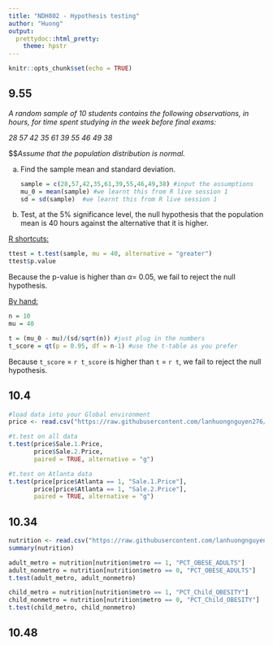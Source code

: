 ```yaml
---
title: "NDH802 - Hypothesis testing"
author: "Huong"
output:
  prettydoc::html_pretty:
    theme: hpstr
---
```


```r
knitr::opts_chunk$set(echo = TRUE)
```

## 9.55

*A random sample of 10 students contains the following observations, in hours, for time spent studying in the week before final exams:*

*28 57 42 35 61 39 55 46 49 38*

\$\$*Assume that the population distribution is normal.*

a.  Find the sample mean and standard deviation.

    ```r
    sample = c(28,57,42,35,61,39,55,46,49,38) #input the assumptions
    mu_0 = mean(sample) #we learnt this from R live session 1
    sd = sd(sample)  #we learnt this from R live session 1
    ```

b.  Test, at the 5% significance level, the null hypothesis that the population mean is 40 hours against the alternative that it is higher.

```{=tex}
\begin{align*}
H_o: \mu =40\\
H_1: \mu>40
\end{align*}
```
[R shortcuts:]{.ul}

```r
ttest = t.test(sample, mu = 40, alternative = "greater")
ttest$p.value
```

Because the p-value is higher than $\alpha =$ 0.05, we fail to reject the null hypothesis.

[By hand:]{.ul}

```r
n = 10
mu = 40

t = (mu_0 - mu)/(sd/sqrt(n)) #just plug in the numbers
t_score = qt(p = 0.95, df = n-1) #use the t-table as you prefer
```

Because `t_score` = `r t_score` is higher than `t` = `r t`, we fail to reject the null hypothesis.

## 10.4

```{=tex}
\begin{align*}
H_o: \mu_1 < \mu_2 \\
H_1: \mu_1 \ge \mu_2
\end{align*}
```
```r
#load data into your Global environment
price <- read.csv("https://raw.githubusercontent.com/lanhuongnguyen276/NDH802/master/Exercises/House_Selling_Price.csv")[, -1]

#t.test on all data
t.test(price$Sale.1.Price,
       price$Sale.2.Price,
       paired = TRUE, alternative = "g")

#t.test on Atlanta data
t.test(price[price$Atlanta == 1, "Sale.1.Price"],
       price[price$Atlanta == 1, "Sale.2.Price"],
       paired = TRUE, alternative = "g")
```

## 10.34

```r
nutrition <- read.csv("https://raw.githubusercontent.com/lanhuongnguyen276/NDH802/master/Exercises/Food_Nutrition_Atlas.csv")[, -1]
summary(nutrition)
```

```{=tex}
\begin{align*}
H_o: \mu_{adult-metro} = \mu_{adult-nonmetro}\\
H_1: \mu_{adult-metro} \ne \mu_{adult-nonmetro}
\end{align*}
```
```r
adult_metro = nutrition[nutrition$metro == 1, "PCT_OBESE_ADULTS"]
adult_nonmetro = nutrition[nutrition$metro == 0, "PCT_OBESE_ADULTS"]
t.test(adult_metro, adult_nonmetro)
```

```{=tex}
\begin{align*}
H_o: \mu_{adult-metro} = \mu_{adult-nonmetro}\\
H_1: \mu_{adult-metro} \ne \mu_{adult-nonmetro}
\end{align*}
```
```r
child_metro = nutrition[nutrition$metro == 1, "PCT_Child_OBESITY"]
child_nonmetro = nutrition[nutrition$metro == 0, "PCT_Child_OBESITY"]
t.test(child_metro, child_nonmetro)
```

## 10.48

```{=tex}
\begin{align*}
H_o: \mu_{SalesO} = \mu_{SalesC}\\
H_1: \mu_{SalesO} \ge \mu_{SalesO}
\end{align*}
```
